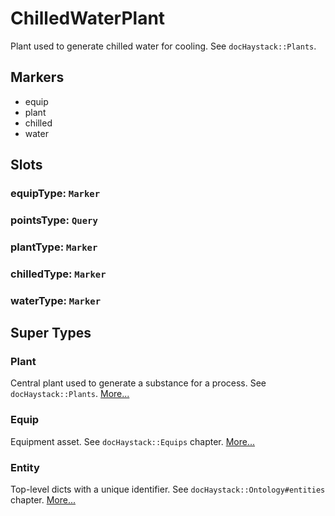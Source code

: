 # ChilledWaterPlant
Plant used to generate chilled water for cooling.
See `docHaystack::Plants`.
## Markers
- equip
- plant
- chilled
- water

## Slots

### equipType: `Marker`

### pointsType: `Query`

### plantType: `Marker`

### chilledType: `Marker`

### waterType: `Marker`


## Super Types
### Plant
Central plant used to generate a substance for a process.
See `docHaystack::Plants`. 
[More...](./Plant)

### Equip
Equipment asset.
See `docHaystack::Equips` chapter. 
[More...](./Equip)

### Entity
Top-level dicts with a unique identifier.
See `docHaystack::Ontology#entities` chapter. 
[More...](./Entity)


